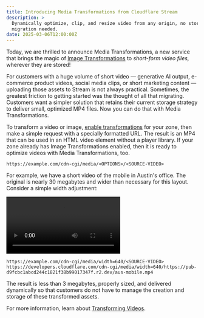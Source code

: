 ```yaml
---
title: Introducing Media Transformations from Cloudflare Stream
description: >
  Dynamically optimize, clip, and resize video from any origin, no storage
  migration needed.
date: 2025-03-06T12:00:00Z
---
```


Today, we are thrilled to announce Media Transformations, a new service that
brings the magic of [Image Transformations](/images/transform-images/) to
_short-form video files,_ wherever they are stored!

For customers with a huge volume of short video — generative AI output,
e-commerce product videos, social media clips, or short marketing content —
uploading those assets to Stream is not always practical. Sometimes, the
greatest friction to getting started was the thought of all that migrating.
Customers want a simpler solution that retains their current storage strategy to
deliver small, optimized MP4 files. Now you can do that with Media
Transformations.

To transform a video or image,
[enable transformations](/stream/transform-videos/#getting-started) for your
zone, then make a simple request with a specially formatted URL. The result is
an MP4 that can be used in an HTML video element without a player library.
If your zone already has Image Transformations enabled, then it is ready to
optimize videos with Media Transformations, too.

``` text title="URL format"
https://example.com/cdn-cgi/media/<OPTIONS>/<SOURCE-VIDEO>
```

For example, we have a short video of the mobile in Austin's office. The
original is nearly 30 megabytes and wider than necessary for this layout.
Consider a simple width adjustment:

<video controls>
  <source src="https://developers.cloudflare.com/cdn-cgi/media/width=640/https://pub-d9fcbc1abcd244c1821f38b99017347f.r2.dev/aus-mobile.mp4" />
</video>

``` text title="Example URL"
https://example.com/cdn-cgi/media/width=640/<SOURCE-VIDEO>
https://developers.cloudflare.com/cdn-cgi/media/width=640/https://pub-d9fcbc1abcd244c1821f38b99017347f.r2.dev/aus-mobile.mp4
```

The result is less than 3 megabytes, properly sized, and delivered dynamically
so that customers do not have to manage the creation and storage of these
transformed assets.

For more information, learn about [Transforming Videos](/stream/transform-videos/).
